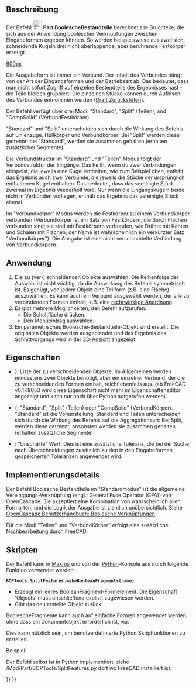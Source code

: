 <languages/>

{{Docnav/de
|[[Part_JoinCutout/de|Ausschneiden]]
|[[Part_SliceApart/de|Auseinanderschneiden]]
|[[Part_Workbench/de|Part]]
|IconL=Part_JoinCutout.svg
|IconR=Part_SliceApart.svg
|IconC=Workbench_Part.svg
}}

{{GuiCommand/de
|Name=Part BooleanFragments
|Name/de=Part BoolescheBestandteile
|MenuLocation=Part → Teilen → Boolesche Bestandteile
|Workbenches=[[Part_Workbench/de|Part]]
|Version=0.17
|SeeAlso=[[Part_Slice/de|Part Auseinanderschneiden]], [[Part_XOR/de|Part XOdeR]], [[Part_CompJoinFeatures/de|Part ObjekteVerbinden]], [[Part_Boolean/de|Part BoolescheVerknüpfung]]
}}

<span id="Description"></span>
==Beschreibung== 

Der Befehl [[Image:Part_BooleanFragments.svg|24px]] '''Part BoolescheBestandteile''' berechnet alle Bruchteile, die sich aus der Anwendung boolescher Verknüpfungen zwischen Eingabeformen ergeben können. So werden beispielsweise aus zwei sich schneidende Kugeln drei nicht überlappende, aber berührende Festkörper erzeugt. 

[[image:Part_BooleanFragments_Demo.png|600px]]
{{Caption|Auf dem obigen Bild wurden die Teile anschließend manuell auseinandergezogen, um die Schnitte zu erkennen.}}

Die Ausgabeform ist immer ein Verbund. Der Inhalt des Verbundes hängt von der Art der Eingangsformen und der Betriebsart ab. Das bedeutet, dass man nicht sofort Zugriff auf einzelne Bestendteile des Ergebnisses hast - die Teile bleiben gruppiert. Die einzelnen Stücke können durch Auflösen des Verbundes entnommen werden ([[Draft_Downgrade/de|Draft Zurückstufen]]).

Der Befehl verfügt über drei Modi: "Standard", "Split" (Teilen), and "CompSolid" (VerbundFestkörper).

"Standard" und "Split" unterscheiden sich durch die Wirkung des Befehls auf Linienzüge, Hüllkörper und Verbundkörper: Bei "Split" werden diese getrennt; bei "Standard", werden sie zusammen gehalten (erhalten zusätzlicher Segmente).

Die Verbundstruktur im "Standard" und "Teilen" Modus folgt der Verbundstruktur der Eingänge. Das heißt, wenn du zwei Verbindungen einspeist, die jeweils eine Kugel enthalten, wie zum Beispiel oben, enthält das Ergebnis auch zwei Verbünde, die jeweils die Stücke der ursprünglich enthaltenen Kugel enthalten. Das bedeutet, dass das vereinigte  Stück zweimal im Ergebnis wiederholt wird. Nur wenn die Eingangskugeln beide nicht in Verbünden vorliegen, enthält das Ergebnis das vereinigte Stück einmal.

Im "Verbundkörper" Modus werden die Festkörper zu einem Verbundkörper verbunden (Verbundkörper ist ein Satz von Festkörpern, die durch Flächen verbunden sind; sie sind mit Festkörpern verbunden, wie Drähte mit Kanten und Schalen mit Flächen; der Name ist wahrscheinlich ein verkürzter Satz "Verbundkörper"). Die Ausgabe ist eine nicht verschachtelte Verbindung von Verbundkörpern.

<span id="Usage"></span>
==Anwendung== 

# Die zu (ver-) schneidenden Objekte auswählen. Die Reihenfolge der Auswahl ist nicht wichtig, da die Auswirkung des Befehls symmetrisch ist. Es genügt, von jedem Objekt eine Teilform (z.B. eine Fläche) auszuwählen. Es kann auch ein Verbund ausgewählt werden, der alle zu verbindenden Formen enthält, z.B. eine [[Draft_OrthoArray/de|rechtwinklige Anordnung]].
# Es gibt mehrere Möglichkeiten, den Befehl aufzurufen:
#* Die Schaltfläche {{Button|[[Image:Part_BooleanFragments.svg|16px]] [[Part_BooleanFragments/de|Boolesche Bestandteile]]}} drücken.
#* Den Menüeintrag {{MenuCommand|Part → Teilen → Boolesche Bestandteile}} auswählen.
# Ein parametrisches Boolesche-Bestandteile-Objekt wird erstellt. Die originalen Objekte werden ausgeblendet und das Ergebnis des Schnittvorgangs wird in der [[3D_view/de|3D-Ansicht]] angezeigt.

<span id="Properties"></span>
==Eigenschaften== 

{{TitleProperty|Boolean Fragments}}

* {{PropertyData/de|Objects}}}: Liste der zu verschneidenden Objekte. Im Allgemeinen werden mindestens zwei Objekte benötigt, aber ein einzelner Verbund, der die zu verschneidenden Formen enthält, reicht ebenfalls aus. (ab FreeCAD v0.17.8053 wird diese Eigenschaft nicht mehr im Eigenschafteneditor angezeigt und kann nur noch über Python aufgerufen werden).
* {{{PropertyData/de|Mode}}: "Standard", "Split" (Teilen) oder "CompSolid" (VerbundKörper). "Standard" ist die Voreinstellung. Standard und Teilen unterscheiden sich durch die Wirkung des Befehls auf die Aggregationsart: Bei Split, werden diese getrennt; ansonsten werden sie zusammen gehalten (erhalten zusätzliche Segmente).
* {{PropertyData/de|Tolerance}}: "Unschärfe" Wert. Dies ist eine zusätzliche Toleranz, die bei der Suche nach Überschneidungen zusätzlich zu den in den Eingabeformen gespeicherten Toleranzen angewendet wird.

<span id="Implementation_details"></span>
==Implementierungsdetails==

Der Befehl Boolesche Bestandteile im "Standardmodus" ist die allgemeine Vereinigungs-Verknüpfung (engl.: General Fuse Operator (GFA)) von OpenCascade. Sie akzeptiert eine Kombination von wahrscheinlich allen Formarten, und die Logik der Ausgabe ist ziemlich unübersichtlich. Siehe [https://www.opencascade.com/doc/occt-7.0.0/overview/html/occt_user_guides__boolean_operations.html OpenCascade Benutzerhandbuch: Boolesche Verknüpfungen].

Für die Modi "Teilen" und "VerbundKörper" erfolgt eine zusätzliche Nachbearbeitung durch FreeCAD.

<span id="Scripting"></span>
==Skripten== 

Der Befehl kann in [[Macros/de|Makros]] und von der [[Python/de|Python]]-Konsole aus durch folgende Funktion verwendet werden:
 '''BOPTools.SplitFeatures.makeBooleanFragments(name)'''

* Erzeugt ein leeres BooleanFragment-Formelement. Die Eigenschaft 'Objects' muss anschließend explizit zugewiesen werden.
* Gibt das neu erstellte Objekt zurück.

BoolescheFragmente kann auch auf einfache Formen angewendet werden, ohne dass ein Dokumentobjekt erforderlich ist, via:

{{code|code=
import BOPTools.SplitAPI
BOPTools.SplitAPI.booleanFragments(list_of_shapes, mode, tolerance = 0.0)

# OR, for Standard mode:

list_of_shapes = [App.ActiveDocument.Sphere.Shape, App.ActiveDocument.Sphere001.Shape]
pieces, map = list_of_shapes[0].generalFuse(list_of_shapes[1:], tolerance)
# pieces receives a compound of shapes; map receives a list of lists of shapes, defining list_of_shapes <--> pieces correspondence 
}}
Dies kann nützlich sein, um benutzerdefinierte Python Skriptfunktionen zu erstellen.

Beispiel:
{{code|code=
import BOPTools.SplitFeatures
j = BOPTools.SplitFeatures.makeBooleanFragments(name= 'BooleanFragments')
j.Objects = FreeCADGui.Selection.getSelection() 
}}

Der Befehl selbst ist in Python implementiert, siehe /Mod/Part/BOPTools/SplitFeatures.py dort wo FreeCAD installiert ist.


{{Docnav/de
|[[Part_JoinCutout/de|Ausschneiden]]
|[[Part_SliceApart/de|Auseinanderschneiden]]
|[[Part_Workbench/de|Part]]
|IconL=Part_JoinCutout.svg
|IconR=Part_SliceApart.svg
|IconC=Workbench_Part.svg
}}

{{Part_Tools_navi{{#translation:}}}}
{{Userdocnavi{{#translation:}}}}